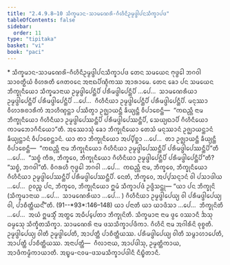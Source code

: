 ```yaml
---
title: "2.4.9.8–10 ᩈᩥᨠ᩠ᨡᨾᩣᨶ-ᩈᩣᨾᨱᩮᩁᩦ-ᨣᩥᩉᩥᨶᩥᩏᨾ᩠ᨾᨴ᩠ᨴᩤᨸᨶᩈᩥᨠ᩠ᨡᩣᨸᨴ"
tableOfContents: false
sidebar:
  order: 11
type: "tipitaka"
basket: "vi"
book: "paci"
---
```



<DynamicBreadcrumb />

<Paragraph type="center" book="paci">
* ᩈᩥᨠ᩠ᨡᨾᩣᨶ-ᩈᩣᨾᨱᩮᩁᩦ-ᨣᩥᩉᩥᨶᩥᩏᨾ᩠ᨾᨴ᩠ᨴᩤᨸᨶᩈᩥᨠ᩠ᨡᩣᨸᨴ
</Paragraph>

<Division number="1210" book="paci">

<Paragraph number="3490" book="paci">
ᨲᩮᨶ ᩈᨾᨿᩮᨶ ᨻᩩᨴ᩠ᨵᩮᩤ ᨽᨣᩅᩤ ᩈᩣᩅᨲ᩠ᨳᩥᨿᩴ ᩅᩥᩉᩁᨲᩥ ᨩᩮᨲᩅᨶᩮ ᩋᨶᩣᨳᨸᩥᨱ᩠ᨯᩥᨠᩔ ᩋᩣᩁᩣᨾᩮ. ᨲᩮᨶ ᨡᩮᩣ ᨸᨶ ᩈᨾᨿᩮᨶ ᨽᩥᨠ᩠ᨡᩩᨶᩥᨿᩮᩣ ᩈᩥᨠ᩠ᨡᨾᩣᨶᩣᨿ ᩏᨾ᩠ᨾᨴ᩠ᨴᩤᨸᩮᨶ᩠ᨲᩥᨸᩥ ᨸᩁᩥᨾᨴ᩠ᨴᩤᨸᩮᨶ᩠ᨲᩥᨸᩥ …ᨸᩮ…  ᩈᩣᨾᨱᩮᩁᩥᨿᩣ ᩏᨾ᩠ᨾᨴ᩠ᨴᩤᨸᩮᨶ᩠ᨲᩥᨸᩥ ᨸᩁᩥᨾᨴ᩠ᨴᩤᨸᩮᨶ᩠ᨲᩥᨸᩥ …ᨸᩮ…  ᨣᩥᩉᩥᨶᩥᨿᩣ ᩏᨾ᩠ᨾᨴ᩠ᨴᩤᨸᩮᨶ᩠ᨲᩥᨸᩥ ᨸᩁᩥᨾᨴ᩠ᨴᩤᨸᩮᨶ᩠ᨲᩥᨸᩥ. ᨾᨶᩩᩔᩣ ᩅᩥᩉᩣᩁᨧᩣᩁᩥᨠᩴ ᩋᩣᩉᩥᨱ᩠ᨯᨶ᩠ᨲᩣ ᨸᩔᩥᨲ᩠ᩅᩣ ᩏᨩ᩠ᨫᩣᨿᨶ᩠ᨲᩥ ᨡᩥᨿ᩠ᨿᨶ᩠ᨲᩥ ᩅᩥᨸᩣᨧᩮᨶ᩠ᨲᩥ—  “ᨠᨳᨬ᩠ᩉᩥ ᨶᩣᨾ ᨽᩥᨠ᩠ᨡᩩᨶᩥᨿᩮᩣ ᨣᩥᩉᩥᨶᩥᨿᩣ ᩏᨾ᩠ᨾᨴ᩠ᨴᩤᨸᩮᩔᨶ᩠ᨲᩥᨸᩥ ᨸᩁᩥᨾᨴ᩠ᨴᩤᨸᩮᩔᨶ᩠ᨲᩥᨸᩥ, ᩈᩮᨿ᩠ᨿᨳᩣᨸᩥ ᨣᩥᩉᩥᨶᩥᨿᩮᩣ ᨠᩣᨾᨽᩮᩣᨣᩥᨶᩥᨿᩮᩣ”ᨲᩥ.
</Paragraph>

<Paragraph number="3491" book="paci">
ᩋᩔᩮᩣᩈᩩᩴ ᨡᩮᩣ ᨽᩥᨠ᩠ᨡᩩᨶᩥᨿᩮᩣ ᨲᩮᩈᩴ ᨾᨶᩩᩔᩣᨶᩴ ᩏᨩ᩠ᨫᩣᨿᨶ᩠ᨲᩣᨶᩴ ᨡᩥᨿ᩠ᨿᨶ᩠ᨲᩣᨶᩴ ᩅᩥᨸᩣᨧᩮᨶ᩠ᨲᩣᨶᩴ. ᨿᩣ ᨲᩣ ᨽᩥᨠ᩠ᨡᩩᨶᩥᨿᩮᩣ ᩋᨸ᩠ᨸᩥᨧ᩠ᨨᩣ …ᨸᩮ…  ᨲᩣ ᩏᨩ᩠ᨫᩣᨿᨶ᩠ᨲᩥ ᨡᩥᨿ᩠ᨿᨶ᩠ᨲᩥ ᩅᩥᨸᩣᨧᩮᨶ᩠ᨲᩥ—  “ᨠᨳᨬ᩠ᩉᩥ ᨶᩣᨾ ᨽᩥᨠ᩠ᨡᩩᨶᩥᨿᩮᩣ ᨣᩥᩉᩥᨶᩥᨿᩣ ᩏᨾ᩠ᨾᨴ᩠ᨴᩤᨸᩮᩔᨶ᩠ᨲᩥᨸᩥ ᨸᩁᩥᨾᨴ᩠ᨴᩤᨸᩮᩔᨶ᩠ᨲᩥᨸᩦ”ᨲᩥ …ᨸᩮ…  “ᩈᨧ᩠ᨧᩴ ᨠᩥᩁ, ᨽᩥᨠ᩠ᨡᩅᩮ, ᨽᩥᨠ᩠ᨡᩩᨶᩥᨿᩮᩣ ᨣᩥᩉᩥᨶᩥᨿᩣ ᩏᨾ᩠ᨾᨴ᩠ᨴᩤᨸᩮᨶ᩠ᨲᩥᨸᩥ ᨸᩁᩥᨾᨴ᩠ᨴᩤᨸᩮᨶ᩠ᨲᩥᨸᩦ”ᨲᩥ? “ᩈᨧ᩠ᨧᩴ, ᨽᨣᩅᩤ”ᨲᩥ. ᩅᩥᨣᩁᩉᩥ ᨻᩩᨴ᩠ᨵᩮᩤ ᨽᨣᩅᩤ …ᨸᩮ…  ᨠᨳᨬ᩠ᩉᩥ ᨶᩣᨾ, ᨽᩥᨠ᩠ᨡᩅᩮ, ᨽᩥᨠ᩠ᨡᩩᨶᩥᨿᩮᩣ ᨣᩥᩉᩥᨶᩥᨿᩣ ᩏᨾ᩠ᨾᨴ᩠ᨴᩤᨸᩮᩔᨶ᩠ᨲᩥᨸᩥ ᨸᩁᩥᨾᨴ᩠ᨴᩤᨸᩮᩔᨶ᩠ᨲᩥᨸᩥ. ᨶᩮᨲᩴ, ᨽᩥᨠ᩠ᨡᩅᩮ, ᩋᨸ᩠ᨸᩈᨶ᩠ᨶᩣᨶᩴ ᩅᩤ ᨸᩈᩣᨴᩤᨿ …ᨸᩮ…  ᩑᩅᨬ᩠ᨧ ᨸᨶ, ᨽᩥᨠ᩠ᨡᩅᩮ, ᨽᩥᨠ᩠ᨡᩩᨶᩥᨿᩮᩣ ᩍᨾᩴ ᩈᩥᨠ᩠ᨡᩣᨸᨴᩴ ᩏᨴ᩠ᨴᩥᩈᨶ᩠ᨲᩩ—
</Paragraph>

</Division>
<Division number="1211" book="paci">

<Paragraph number="3492" book="paci">
<Emphasis>“ᨿᩣ ᨸᨶ ᨽᩥᨠ᩠ᨡᩩᨶᩦ (ᩈᩥᨠ᩠ᨡᨾᩣᨶᩣᨿ …ᨸᩮ…  ᩈᩣᨾᨱᩮᩁᩥᨿᩣ …ᨸᩮ… ) ᨣᩥᩉᩥᨶᩥᨿᩣ ᩏᨾ᩠ᨾᨴ᩠ᨴᩤᨸᩮᨿ᩠ᨿ ᩅᩤ ᨸᩁᩥᨾᨴ᩠ᨴᩤᨸᩮᨿ᩠ᨿ ᩅᩤ, ᨸᩣᨧᩥᨲ᩠ᨲᩥᨿᨶ᩺”</Emphasis>ᨲᩥ. (91--*93*:<Emphasis>146–148</Emphasis>)
</Paragraph>

</Division>
<Division number="1212" book="paci">

<Paragraph number="3493" book="paci">
<Emphasis>ᨿᩣ ᨸᨶᩣ</Emphasis>ᨲᩥ ᨿᩣ ᨿᩣᨴᩥᩈᩣ …ᨸᩮ…  <Emphasis>ᨽᩥᨠ᩠ᨡᩩᨶᩦ</Emphasis>ᨲᩥ …ᨸᩮ…  ᩋᨿᩴ ᩍᨾᩈ᩠ᨾᩥᩴ ᩋᨲ᩠ᨳᩮ ᩋᨵᩥᨸ᩠ᨸᩮᨲᩣ ᨽᩥᨠ᩠ᨡᩩᨶᩦᨲᩥ.
</Paragraph>

<Paragraph number="3494" book="paci">
<Emphasis>ᩈᩥᨠ᩠ᨡᨾᩣᨶᩣ</Emphasis> ᨶᩣᨾ ᨴ᩠ᩅᩮ ᩅᩔᩣᨶᩥ ᨨᩈᩩ ᨵᨾ᩠ᨾᩮᩈᩩ ᩈᩥᨠ᩠ᨡᩥᨲᩈᩥᨠ᩠ᨡᩣ.
</Paragraph>

<Paragraph number="3495" book="paci">
<Emphasis>ᩈᩣᨾᨱᩮᩁᩦ</Emphasis> ᨶᩣᨾ ᨴᩈᩈᩥᨠ᩠ᨡᩣᨸᨴᩥᨠᩣ.
</Paragraph>

<Paragraph number="3496" book="paci">
<Emphasis>ᨣᩥᩉᩥᨶᩦ</Emphasis> ᨶᩣᨾ ᩋᨣᩤᩁᩥᨶᩦ ᩅᩩᨧ᩠ᨧᨲᩥ.
</Paragraph>

<Paragraph number="3497" book="paci">
<Emphasis>ᩏᨾ᩠ᨾᨴ᩠ᨴᩤᨸᩮᨿ᩠ᨿ ᩅᩤ</Emphasis>ᨲᩥ ᩏᨾ᩠ᨾᨴ᩠ᨴᩤᨸᩮᨲᩥ, ᩋᩣᨸᨲ᩠ᨲᩥ ᨸᩣᨧᩥᨲ᩠ᨲᩥᨿᩔ.
</Paragraph>

<Paragraph number="3498" book="paci">
<Emphasis>ᨸᩁᩥᨾᨴ᩠ᨴᩤᨸᩮᨿ᩠ᨿ ᩅᩤ</Emphasis>ᨲᩥ ᩈᨾ᩠ᨻᩣᩉᩣᨸᩮᨲᩥ, ᩋᩣᨸᨲ᩠ᨲᩥ ᨸᩣᨧᩥᨲ᩠ᨲᩥᨿᩔ.
</Paragraph>

</Division>
<Division number="1213" book="paci">

<Paragraph number="3499" book="paci">
ᩋᨶᩣᨸᨲ᩠ᨲᩥ—  ᨣᩥᩃᩣᨶᩣᨿ, ᩋᩣᨸᨴᩤᩈᩩ, ᩏᨾ᩠ᨾᨲ᩠ᨲᩥᨠᩣᨿ, ᩋᩣᨴᩥᨠᨾ᩠ᨾᩥᨠᩣᨿᩣᨲᩥ.

</Paragraph>
</Division>

<Paragraph number="3500" type="center" book="paci">
ᩋᨭ᩠ᨮᨾ-ᨶᩅᨾ-ᨴᩈᨾᩈᩥᨠ᩠ᨡᩣᨸᨴᩤᨶᩥ ᨶᩥᨭ᩠ᨮᩥᨲᩣᨶᩥ.
</Paragraph>